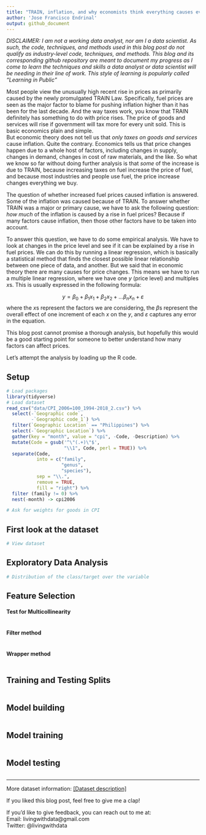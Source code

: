 ```yaml
---
title: "TRAIN, inflation, and why economists think everything causes everything"
author: 'Jose Francisco Endrinal'
output: github_document
---
```


*DISCLAIMER: I am not a working data analyst, nor am I a data scientist. As such, the code, techniques, and methods used in this blog post do not qualify as industry-level code, techniques, and methods. This blog and its corresponding github repository are meant to document my progress as I come to learn the techniques and skills a data analyst or data scientist will be needing in their line of work. This style of learning is popularly called "Learning in Public"*

Most people view the unusually high recent rise in prices as primarily caused by the newly promulgated TRAIN Law. Specifically, fuel prices are seen as the major factor to blame for pushing inflation higher than it has been for the last decade. And the way taxes work, you know that TRAIN definitely has something to do with price rises. The price of goods and services will rise if government will tax more for every unit sold. This is basic economics plain and simple.  
But economic theory does not tell us that *only taxes on goods and services* cause inflation. Quite the contrary. Economics tells us that price changes happen due to a whole host of factors, including changes in supply, changes in demand, changes in cost of raw materials, and the like. So what we know so far without doing further analysis is that *some* of the increase is due to TRAIN, because increasing taxes on fuel increase the price of fuel, and because most industries and people use fuel, the price increase changes everything we buy.  

The question of whether increased fuel prices caused inflation is answered. Some of the inflation was caused because of TRAIN. To answer whether TRAIN was a major or primary cause, we have to ask the following question: *how much* of the inflation is caused by a rise in fuel prices? Because if many factors cause inflation, then those other factors have to be taken into account.  

To answer this question, we have to do some empirical analysis. We have to look at changes in the price level and see if it can be explained by a rise in fuel prices. We can do this by running a linear regression, which is basically a statistical method that finds the closest possible linear relationship between one piece of data, and another. But we said that in economic theory there are many causes for price changes. This means we have to run a multiple linear regression, where we have one $y$ (price level) and multiples $x$s. This is usually expressed in the following formula:

$$y = \beta_{0} + \beta_{1}x_{1} + \beta_{2}x_{2} + ... \beta_{n}x_{n} + \varepsilon$$
where the $x$s represent the factors we are considering, the $\beta$s represent the overall effect of one increment of each $x$ on the $y$, and $\varepsilon$ captures any error in the equation.  

This blog post cannot promise a thorough analysis, but hopefully this would be a good starting point for someone to better understand how many factors can affect prices.  

Let's attempt the analysis by loading up the R code.  

## Setup

```r
# Load packages
library(tidyverse)
# Load dataset
read_csv("data/CPI_2006=100_1994-2018_2.csv") %>% 
  select(-`Geographic code`, 
         -`Geographic code_1`) %>% 
  filter(`Geographic Location` == "Philippines") %>% 
  select(-`Geographic Location`) %>% 
  gather(key = "month", value = "cpi", -Code, -Description) %>% 
  mutate(Code = gsub('^\"(.+)\"$', 
                     "\\1", Code, perl = TRUE)) %>% 
  separate(Code, 
           into = c("family", 
                    "genus", 
                    "species"), 
           sep = "\\.", 
           remove = TRUE, 
           fill = "right") %>% 
  filter (family != 0) %>% 
  nest(-month) -> cpi2006

# Ask for weights for goods in CPI
```

## First look at the dataset

```r
# View dataset
```


## Exploratory Data Analysis

```r
# Distribution of the class/target over the variable

```


## Feature Selection


#### Test for Multicollinearity

```r

```

#### Filter method
```r

```

#### Wrapper method
```r

```


## Training and Testing Splits

```r

```


## Model building

```r

```


## Model training

```r

```


## Model testing

```r

```


***
More dataset information: [[Dataset description]](link to website)  

If you liked this blog post, feel free to give me a clap! 

If you'd like to give feedback, you can reach out to me at:  
Email: livingwithdata@gmail.com  
Twitter: @livingwithdata
